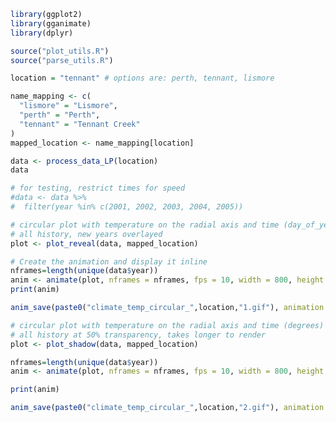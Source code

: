 
```{r}
library(ggplot2)
library(gganimate)
library(dplyr)

source("plot_utils.R")
source("parse_utils.R")

location = "tennant" # options are: perth, tennant, lismore

name_mapping <- c(
  "lismore" = "Lismore",
  "perth" = "Perth",
  "tennant" = "Tennant Creek"
)
mapped_location <- name_mapping[location]
```


```{r}
data <- process_data_LP(location)
data
```


```{r}
# for testing, restrict times for speed
#data <- data %>%
#  filter(year %in% c(2001, 2002, 2003, 2004, 2005))
```


```{r}
# circular plot with temperature on the radial axis and time (day_of_year) on the angular axis
# all history, new years overlayed
plot <- plot_reveal(data, mapped_location)

# Create the animation and display it inline
nframes=length(unique(data$year))
anim <- animate(plot, nframes = nframes, fps = 10, width = 800, height = 800, renderer = gifski_renderer())
print(anim)

```

```{r}
anim_save(paste0("climate_temp_circular_",location,"1.gif"), animation = anim)
```



```{r}
# circular plot with temperature on the radial axis and time (degrees) on the angular axis
# all history at 50% transparency, takes longer to render
plot <- plot_shadow(data, mapped_location)

nframes=length(unique(data$year))
anim <- animate(plot, nframes = nframes, fps = 10, width = 800, height = 800, renderer = gifski_renderer())

print(anim)

```

```{r}
anim_save(paste0("climate_temp_circular_",location,"2.gif"), animation = anim)
```




